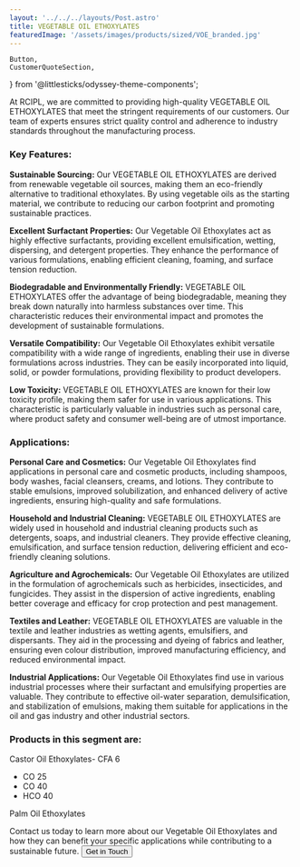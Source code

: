 ```yaml
---
layout: '../../../layouts/Post.astro'
title: VEGETABLE OIL ETHOXYLATES
featuredImage: '/assets/images/products/sized/VOE_branded.jpg'
---
```

	Button,
	CustomerQuoteSection,
} from '@littlesticks/odyssey-theme-components';

At RCIPL, we are committed to providing high-quality VEGETABLE OIL ETHOXYLATES that meet the stringent requirements of our customers. Our team of experts ensures strict quality control and adherence to industry standards throughout the manufacturing process. 

### Key Features:

**Sustainable Sourcing:** Our VEGETABLE OIL ETHOXYLATES are derived from renewable vegetable oil sources, making them an eco-friendly alternative to traditional ethoxylates. By using vegetable oils as the starting material, we contribute to reducing our carbon footprint and promoting sustainable practices.

**Excellent Surfactant Properties:** Our Vegetable Oil Ethoxylates act as highly effective surfactants, providing excellent emulsification, wetting, dispersing, and detergent properties. They enhance the performance of various formulations, enabling efficient cleaning, foaming, and surface tension reduction.

**Biodegradable and Environmentally Friendly:** VEGETABLE OIL ETHOXYLATES offer the advantage of being biodegradable, meaning they break down naturally into harmless substances over time. This characteristic reduces their environmental impact and promotes the development of sustainable formulations.

**Versatile Compatibility:** Our Vegetable Oil Ethoxylates exhibit versatile compatibility with a wide range of ingredients, enabling their use in diverse formulations across industries. They can be easily incorporated into liquid, solid, or powder formulations, providing flexibility to product developers.

**Low Toxicity:** VEGETABLE OIL ETHOXYLATES are known for their low toxicity profile, making them safer for use in various applications. This characteristic is particularly valuable in industries such as personal care, where product safety and consumer well-being are of utmost importance.

### Applications:

**Personal Care and Cosmetics:** Our Vegetable Oil Ethoxylates find applications in personal care and cosmetic products, including shampoos, body washes, facial cleansers, creams, and lotions. They contribute to stable emulsions, improved solubilization, and enhanced delivery of active ingredients, ensuring high-quality and safe formulations.

**Household and Industrial Cleaning:** VEGETABLE OIL ETHOXYLATES are widely used in household and industrial cleaning products such as detergents, soaps, and industrial cleaners. They provide effective cleaning, emulsification, and surface tension reduction, delivering efficient and eco-friendly cleaning solutions.

**Agriculture and Agrochemicals:** Our Vegetable Oil Ethoxylates are utilized in the formulation of agrochemicals such as herbicides, insecticides, and fungicides. They assist in the dispersion of active ingredients, enabling better coverage and efficacy for crop protection and pest management.

**Textiles and Leather:** VEGETABLE OIL ETHOXYLATES are valuable in the textile and leather industries as wetting agents, emulsifiers, and dispersants. They aid in the processing and dyeing of fabrics and leather, ensuring even colour distribution, improved manufacturing efficiency, and reduced environmental impact.

**Industrial Applications:** Our Vegetable Oil Ethoxylates find use in various industrial processes where their surfactant and emulsifying properties are valuable. They contribute to effective oil-water separation, demulsification, and stabilization of emulsions, making them suitable for applications in the oil and gas industry and other industrial sectors.

### Products in this segment are:

Castor Oil Ethoxylates- CFA 6
- CO 25
- CO 40
- HCO 40

Palm Oil Ethoxylates

Contact us today to learn more about our Vegetable Oil Ethoxylates and how they can benefit your specific applications while contributing to a sustainable future. 
<Button href="/company/contact" customIcon>
    <span id="CTA-button-text">Get in Touch</span>
        <Fragment slot="icon">
			<Icon id="CTA-button-icon" name="ic:round-keyboard-arrow-right" />
		</Fragment>
</Button>
